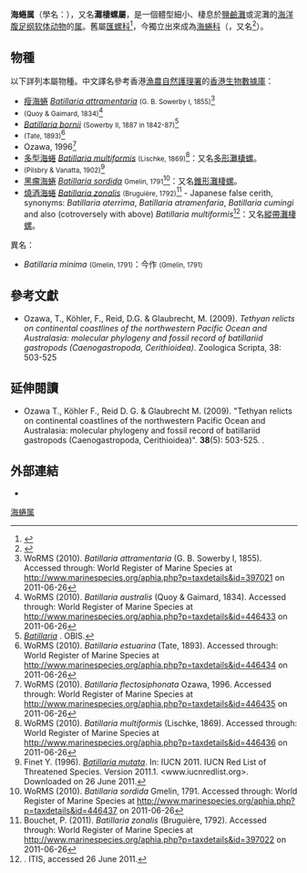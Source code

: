 {{Automatic taxobox
 | image = Ibouminina0904.jpg
 | image_caption = 一枚[[燒酒海蜷|燒酒海蜷]]（''[[Batillaria_zonalis|Batillaria zonalis]]''）
 | taxon = Batillaria
 | authority = Benson, 1842<ref>{{cite journal |url=https://www.tandfonline.com/doi/abs/10.1080/03745484209445368 |last=Benson |year=1842 |chapter=? |title=LIII.—General Features of Chusan, with remarks on the Flora and Fauna of that Island |editor=Teodore Cantor M.D. |journal=''{{tsl|en|Annals and Magazine of Natural History}}'' |volume=9 |pages=488 |doi=10.1080/03745484209445368 |language=en |access-date=2021-07-18 |archive-date=2021-07-18 |archive-url=https://web.archive.org/web/20210718123308/https://www.tandfonline.com/doi/abs/10.1080/03745484209445368 |dead-url=no }}</ref>
 | synonyms_ref = <ref>{{cite web |url=http://clade.ansp.org/obis/search.php/71310 |work=OBIS |title=Batillaria |access-date=2021-03-09 |archive-date=2012-03-22 |archive-url=https://web.archive.org/web/20120322164023/http://clade.ansp.org/obis/search.php/71310 |dead-url=no }}</ref>
 | synonyms = 
* ''Lampania'' Gray, 1847
 | type_species = ''Cerithium zonale'' Bruguière, 1792 
}}

'''海蜷属'''（學名：{{lang|la|''Batillaria''}}），又名'''灘棲螺屬'''{{r|afcd}}，是一個體型細小、棲息於[[鹽鹼灘|鹽鹼灘]]或泥灘的[[洋|海洋]][[腹足纲|腹足纲]][[软体动物|软体动物]]的[[属|属]]。舊屬[[匯螺科|匯螺科]]<ref name="afcd">{{cite web |url=https://www.afcd.gov.hk/tc_chi/conservation/hkbiodiversity/database/doSearch.php?entity_id=8&family_name=&scientific_name=&common_name=&chinese_name=&hk_protection_status_val=&chinared_status_val=&iucn_status_val= |title=漁農自然護理署 - 自然護理 - 香港生物多樣性網頁 - 香港生物數據庫 ： 紅樹林腹足動物 |publisher=香港[[漁農自然護理署|漁農自然護理署]] |access-date=2021-03-09 |language=zh-hant }}</ref>，今獨立出來成為[[海蜷科|海蜷科]]（{{tsl|en|Batillariidae}}，又名{{tsl|en|Batillariidae|灘棲螺科}}<ref>{{Cite book |title=黄渤海软体动物图志 |author=[[張素萍|張素萍]] |url=http://www.ecsponline.com/book/2016/yz/9787030471406-001001-curved-sam-v001.pdf |publisher= |date=2015-09 |access-date=2019-10-27 |language=zh-hans |pages=xvi, 347 |archive-date=2019-10-25 |archive-url=https://web.archive.org/web/20191025184213/http://www.ecsponline.com/book/2016/yz/9787030471406-001001-curved-sam-v001.pdf |dead-url=yes }}</ref>{{rp|38}}）。

==物種==
以下詳列本屬物種。中文譯名參考香港[[漁農自然護理署|漁農自然護理署]]的[[香港生物數據庫|香港生物數據庫]]{{r|afcd}}：
* [[瘦海蜷|瘦海蜷]] ''[[Batillaria_attramentaria|Batillaria attramentaria]]'' <small>(G. B. Sowerby I, 1855)</small><ref>WoRMS (2010). ''Batillaria attramentaria'' (G. B. Sowerby I, 1855). Accessed through: World Register of Marine Species at http://www.marinespecies.org/aphia.php?p=taxdetails&id=397021 {{Wayback|url=http://www.marinespecies.org/aphia.php?p=taxdetails&id=397021 |date=20201231232203 }} on 2011-06-26</ref>
* ''{{tsl|en|Batillaria australis}}'' <small>(Quoy & Gaimard, 1834)</small><ref>WoRMS (2010). ''Batillaria australis'' (Quoy & Gaimard, 1834). Accessed through: World Register of Marine Species at http://www.marinespecies.org/aphia.php?p=taxdetails&id=446433 {{Wayback|url=http://www.marinespecies.org/aphia.php?p=taxdetails&id=446433 |date=20160310003028 }} on 2011-06-26</ref>
* ''[[Batillaria_bornii|Batillaria bornii]]'' <small>(Sowerby II, 1887 in 1842-87)</small><ref>[http://clade.ansp.org/obis/search.php/92101 ''Batillaria''] {{Wayback|url=http://clade.ansp.org/obis/search.php/92101 |date=20120322164027 }}. OBIS.</ref>
* ''{{tsl|en|Batillaria estuarina||Batillaria estuarina}}'' <small>(Tate, 1893)</small><ref>WoRMS (2010). ''Batillaria estuarina'' (Tate, 1893). Accessed through: World Register of Marine Species at http://www.marinespecies.org/aphia.php?p=taxdetails&id=446434 {{Wayback|url=http://www.marinespecies.org/aphia.php?p=taxdetails&id=446434 |date=20210223154030 }} on 2011-06-26</ref>
* ''{{tsl|en|Batillaria flectosiphonata||Batillaria flectosiphonata}}'' Ozawa, 1996<ref>WoRMS (2010). ''Batillaria flectosiphonata'' Ozawa, 1996. Accessed through: World Register of Marine Species at http://www.marinespecies.org/aphia.php?p=taxdetails&id=446435 {{Wayback|url=http://www.marinespecies.org/aphia.php?p=taxdetails&id=446435 |date=20210221022939 }} on 2011-06-26</ref>
* [[多型海蜷|多型海蜷]] ''[[Batillaria_multiformis|Batillaria multiformis]]'' <small>(Lischke, 1869)</small><ref>WoRMS (2010). ''Batillaria multiformis'' (Lischke, 1869). Accessed through: World Register of Marine Species at http://www.marinespecies.org/aphia.php?p=taxdetails&id=446436 {{Wayback|url=http://www.marinespecies.org/aphia.php?p=taxdetails&id=446436 |date=20121103075302 }} on 2011-06-26</ref>：又名[[多形灘棲螺|多形灘棲螺]]{{r|afcd}}。
* ''{{tsl|en|Batillaria mutata}}'' <small>(Pilsbry & Vanatta, 1902)</small><ref>Finet Y. (1996). [http://www.iucnredlist.org/apps/redlist/details/2637/0 ''Batillaria mutata'']. In: IUCN 2011. IUCN Red List of Threatened Species. Version 2011.1. <www.iucnredlist.org>. Downloaded on 26 June 2011.</ref>
* [[黑瘤海蜷|黑瘤海蜷]] ''[[Batillaria_sordida|Batillaria sordida]]'' <small>Gmelin, 1791</small><ref>WoRMS (2010). ''Batillaria sordida'' Gmelin, 1791. Accessed through: World Register of Marine Species at http://www.marinespecies.org/aphia.php?p=taxdetails&id=446437 {{Wayback|url=http://www.marinespecies.org/aphia.php?p=taxdetails&id=446437 |date=20121103075348 }} on 2011-06-26</ref>：又名[[錐形灘棲螺|錐形灘棲螺]]{{r|afcd}}。
* [[燒酒海蜷|燒酒海蜷]] ''[[Batillaria_zonalis|Batillaria zonalis]]'' <small>(Bruguière, 1792)</small><ref>Bouchet, P. (2011). ''Batillaria zonalis'' (Bruguière, 1792). Accessed through: World Register of Marine Species at http://www.marinespecies.org/aphia.php?p=taxdetails&id=397022 {{Wayback|url=http://www.marinespecies.org/aphia.php?p=taxdetails&id=397022 |date=20210218074421 }} on 2011-06-26</ref> - Japanese false cerith, synonyms: ''Batillaria aterrima'', ''Batillaria atramenfaria'', ''Batillaria cumingi'' and also (cotroversely with above) ''Batillaria multiformis''<ref>[https://www.itis.gov/servlet/SingleRpt/SingleRpt?search_topic=TSN&search_value=71923 ] {{Wayback|url=https://www.itis.gov/servlet/SingleRpt/SingleRpt?search_topic=TSN&search_value=71923 |date=20201019162421 }}. ITIS, accessed 26 June 2011.</ref>：又名[[縱帶灘棲螺|縱帶灘棲螺]]{{r|afcd}}。
;異名：
* ''Batillaria minima'' <small>(Gmelin, 1791)</small>：今作''{{tsl|en|Lampanella minima}}'' <small>(Gmelin, 1791)</small>

== 參考文獻 ==
{{Reflist}}
* Ozawa, T., Köhler, F., Reid, D.G. & Glaubrecht, M. (2009). ''Tethyan relicts on continental coastlines of the northwestern Pacific Ocean and Australasia: molecular phylogeny and fossil record of batillariid gastropods (Caenogastropoda, Cerithioidea)''. Zoologica Scripta, 38: 503-525

== 延伸閱讀 ==
*  Ozawa T., Köhler F., Reid D. G. & Glaubrecht M. (2009). "Tethyan relicts on continental coastlines of the northwestern Pacific Ocean and Australasia: molecular phylogeny and fossil record of batillariid gastropods (Caenogastropoda, Cerithioidea)". ''{{tsl|en|Zoologica Scripta||Zoologica Scripta}}'' '''38'''(5): 503-525. {{doi|10.1111/j.1463-6409.2009.00390.x}}.

== 外部連結 ==
{{Commonscat|Batillaria}}
* {{Wikispecies-inline|Batillaria}}

{{Taxonbar|from=Q3168937}}

[[Category:海蜷属|]]